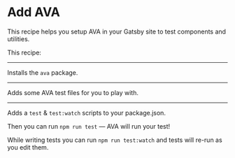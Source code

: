 # Add AVA

This recipe helps you setup AVA in your Gatsby site to test components and utilities.

This recipe:

---

Installs the `ava` package.

<NPMPackage name="ava" />

---

Adds some AVA test files for you to play with.

<File
  path="src/ava-example/sum.js"
  content="https://gist.githubusercontent.com/Slashgear/d14bc99dc2ca3f08351579d1eceb1b2e/raw/c368b1db22e44bf5c4a4814a008bbbf3aa5652a1/sum.js"
/>

<File
  path="src/ava-example/sum.test.js"
  content="https://gist.githubusercontent.com/Slashgear/48f654e5d42765f4adf0725ed1cf7de4/raw/831c58be0dd8c308dba1cc24f0d4c37855f6d0aa/sum.test.js"
/>

---

Adds a `test` & `test:watch` scripts to your package.json.

Then you can run `npm run test` — AVA will run your test!

While writing tests you can run `npm run test:watch` and tests will re-run
as you edit them.

<NPMScript
  name="test"
  command="ava"
/>

<NPMScript
  name="test:watch"
  command="ava --watch"
/>
